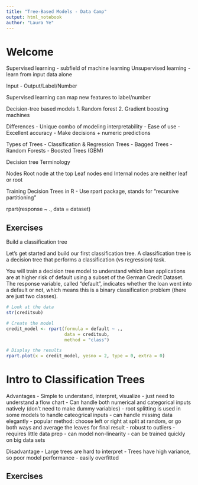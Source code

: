 ```yaml
---
title: "Tree-Based Models - Data Camp"
output: html_notebook
author: "Laura Ye"
---
```


# Welcome

Supervised learning - subfield of machine learning
Unsupervised learning - learn from input data alone

Input - Output/Label/Number

Supervised learning can map new features to label/number

Decision-tree based models
1. Random forest
2. Gradient boosting machines

Differences
- Unique combo of modeling interpretability
- Ease of use
- Excellent accuracy
- Make decisions + numeric predictions

Types of Trees
- Classification & Regression Trees
- Bagged Trees
- Random Forests
- Boosted Trees (GBM)

Decision tree Terminology

Nodes
Root node at the top
Leaf nodes end
Internal nodes are neither leaf or root

Training Decision Trees in R
- Use rpart package, stands for "recursive partitioning"

rpart(response ~ ., data = dataset)

## Exercises

Build a classification tree

Let's get started and build our first classification tree. A classification tree is a decision tree that performs a classification (vs regression) task.

You will train a decision tree model to understand which loan applications are at higher risk of default using a subset of the German Credit Dataset. The response variable, called "default", indicates whether the loan went into a default or not, which means this is a binary classification problem (there are just two classes).

```r
# Look at the data
str(creditsub)

# Create the model
credit_model <- rpart(formula = default ~ ., 
                      data = creditsub, 
                      method = "class")

# Display the results
rpart.plot(x = credit_model, yesno = 2, type = 0, extra = 0)
```

# Intro to Classification Trees

Advantages
- Simple to understand, interpret, visualize - just need to understand a flow chart
- Can handle both numerical and categorical inputs natively (don't need to make dummy variables)
  - root splitting is used in some models to handle cateogrical inputs
- can handle missing data elegantly
  - popular method: choose left or right at split at random, or go both ways and average the leaves for final result
- robust to outliers
- requires little data prep
- can model non-linearity
- can be trained quickly on big data sets

Disadvantage
- Large trees are hard to interpret
- Trees have high variance, so poor model performance
- easily overfitted

## Exercises

